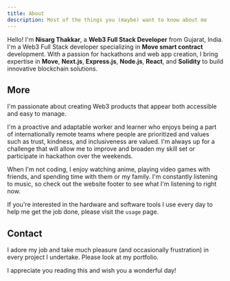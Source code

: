 ```yaml
---
title: About
description: Most of the things you (maybe) want to know about me
---
```


<CoverImage
  src="https://res.cloudinary.com/dyk5s8gbw/image/upload/v1728837818/Nisarg_Solo_ca81wf.jpg"
  alt="Avatar"
/>

Hello! I'm **Nisarg Thakkar**, a **Web3 Full Stack Developer** from Gujarat, India. I'm a Web3 Full Stack developer specializing in **Move smart contract** development. With a passion for hackathons and web app creation, I bring expertise in **Move**, **Next.js**, **Express.js**, **Node.js**, **React**, and **Solidity** to build innovative blockchain solutions.

## More

I'm passionate about creating Web3 products that appear both accessible and easy to manage.

I'm a proactive and adaptable worker and learner who enjoys being a part of internationally remote teams where people are prioritized and values such as trust, kindness, and inclusiveness are valued. I'm always up for a challenge that will allow me to improve and broaden my skill set or participate in hackathon over the weekends.

When I'm not coding, I enjoy watching anime, playing video games with friends, and spending time with them or my family. I'm constantly listening to music, so check out the website footer to see what I'm listening to right now.

If you're interested in the hardware and software tools I use every day to help me get the job done, please visit the `usage` page.

## Contact

I adore my job and take much pleasure (and occasionally frustration) in every project I undertake. Please look at my portfolio.

<AboutContact />

I appreciate you reading this and wish you a wonderful day!
